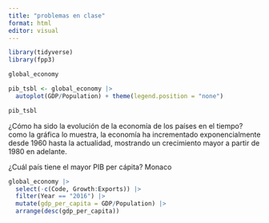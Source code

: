 ```yaml
---
title: "problemas en clase"
format: html
editor: visual
---
```


```r
library(tidyverse)
library(fpp3)
```

```r
global_economy
```

```r
pib_tsbl <- global_economy |>
  autoplot(GDP/Population) + theme(legend.position = "none")

pib_tsbl
```

¿Cómo ha sido la evolución de la economía de los países en el tiempo? 
como la gráfica lo muestra, la economía ha incrementado exponencialmente desde 1960 hasta la actualidad, mostrando un crecimiento mayor a partir de 1980 en adelante.

¿Cuál país tiene el mayor PIB per cápita?
Monaco

```r
global_economy |>
  select(-c(Code, Growth:Exports)) |>
  filter(Year == "2016") |>
  mutate(gdp_per_capita = GDP/Population) |>
  arrange(desc(gdp_per_capita))
```